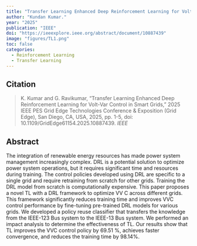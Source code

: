 ```yaml
---
title: "Transfer Learning Enhanced Deep Reinforcement Learning for Volt-Var Control in Smart Grids"
author: "Kundan Kumar."
year: "2025"
publication: "IEEE"
doi: "https://ieeexplore.ieee.org/abstract/document/10887439"
image: "figures/TL1.png"
toc: false
categories:
  - Reinforcement Learning
  - Transfer Learning
---
```


## Citation

> K. Kumar and G. Ravikumar, "Transfer Learning Enhanced Deep Reinforcement Learning for Volt-Var Control in Smart Grids," 2025 IEEE PES Grid Edge Technologies Conference & Exposition (Grid Edge), San Diego, CA, USA, 2025, pp. 1-5, doi: 10.1109/GridEdge61154.2025.10887439. *IEEE*

## Abstract

The integration of renewable energy resources has made power system management increasingly complex. DRL is a potential solution to optimize power system operations, but it requires significant time and resources during training. The control policies developed using DRL are specific to a single grid and require retraining from scratch for other grids. Training the DRL model from scratch is computationally expensive. This paper proposes a novel TL with a DRL framework to optimize VV C across different grids. This framework significantly reduces training time and improves VVC control performance by fine-tuning pre-trained DRL models for various grids. We developed a policy reuse classifier that transfers the knowledge from the IEEE-123 Bus system to the IEEE-13 Bus system. We performed an impact analysis to determine the effectiveness of TL. Our results show that TL improves the VVC control policy by 69.51 %, achieves faster convergence, and reduces the training time by 98.14%.